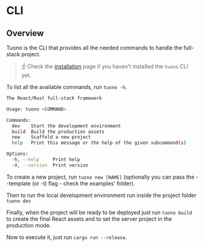 
<MetaTags
  title="Tuono - CLI"
  canonical="https://tuono.dev/documentation/cli"
  description="Tuono is the CLI that provides all the needed commands to handle the full-stack project."
/>

# CLI

## Overview

Tuono is the CLI that provides all the needed commands to handle the full-stack project.

> ☝️ Check the [installation](/documentation/getting-started/installation) page if you haven't installed the
> `tuono` CLI yet.

To list all the available commands, run `tuono -h`.

```sh
The React/Rust full-stack framework

Usage: tuono <COMMAND>

Commands:
  dev    Start the development environment
  build  Build the production assets
  new    Scaffold a new project
  help   Print this message or the help of the given subcommand(s)

Options:
  -h, --help     Print help
  -V, --version  Print version
```

To create a new project, run `tuono new [NAME]` (optionally you can pass the --template (or -t) flag - check the examples' folder).

Then to run the local development environment run inside the project folder `tuono dev`

Finally, when the project will be ready to be deployed just run `tuono build` to create the final React assets and to set the server project in the production mode.

Now to execute it, just run `cargo run --release`.

